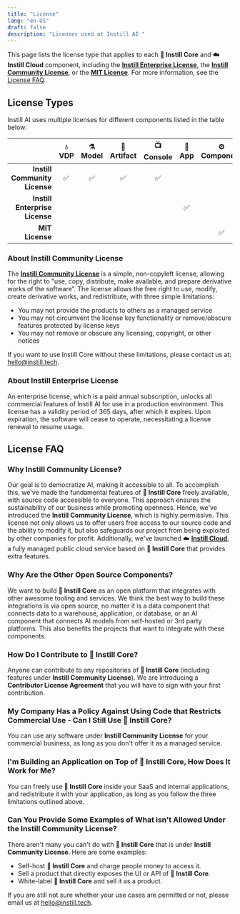 ```yaml
---
title: "License"
lang: "en-US"
draft: false
description: "Licenses used at Instill AI "
---
```


This page lists the license type that applies to each **🔮 Instill Core** and
**☁️ Instill Cloud** component, including the [**Instill Enterprise
License**](#about-instill-enterprise-license), the [**Instill Community
License**](/instill-community-license), or the [**MIT
License**](https://opensource.org/license/mit). For more information, see the
[License FAQ](#license-faq).

## License Types

Instill AI uses multiple licenses for different components listed in the table
below:

|                                | **💧 VDP** | **⚗️ Model** | **💾 Artifact** | **📺 Console** | 🍎 App | **⚙️ Component** | **⌨️ CLI** | **📦 SDK** |
| -----------------------------: | :--------: | :----------: | :-------------: | :------------: | :----: | :--------------: | :--------: | :--------: |
|  **Instill Community License** |     ✅     |      ✅      |       ✅        |       ✅       |        |                  |            |            |
| **Instill Enterprise License** |            |              |                 |                |   ✅   |                  |            |            |
|                **MIT License** |            |              |                 |                |        |        ✅        |     ✅     |     ✅     |

### About Instill Community License

The [**Instill Community License**](/instill-community-license) is a simple,
non-copyleft license, allowing for the right to "use, copy, distribute, make
available, and prepare derivative works of the software”. The license allows the
free right to use, modify, create derivative works, and redistribute, with three
simple limitations:

- You may not provide the products to others as a managed service
- You may not circumvent the license key functionality or remove/obscure
  features protected by license keys
- You may not remove or obscure any licensing, copyright, or other notices

If you want to use Instill Core without these limitations, please contact us at:
hello@instill.tech.

### About Instill Enterprise License

An enterprise license, which is a paid annual subscription, unlocks all
commercial features of Instill AI for use in a production environment. This
license has a validity period of 365 days, after which it expires. Upon
expiration, the software will cease to operate, necessitating a license renewal
to resume usage.

## License FAQ

### Why Instill Community License?

Our goal is to democratize AI, making it accessible to all. To accomplish this,
we've made the fundamental features of **🔮 Instill Core** freely available,
with source code accessible to everyone. This approach ensures the
sustainability of our business while promoting openness. Hence, we've introduced
the **Instill Community License**, which is highly permissive. This license not
only allows us to offer users free access to our source code and the ability to
modify it, but also safeguards our project from being exploited by other
companies for profit. Additionally, we've launched ☁️ [**Instill
Cloud**](https://instill.tech/?utm_source=documentation&utm_medium=link), a
fully managed public cloud service based on **🔮 Instill Core** that provides
extra features.

### Why Are the Other Open Source Components?

We want to build **🔮 Instill Core** as an open platform that integrates with
other awesome tooling and services. We think the best way to build these
integrations is via open source, no matter it is a data component that connects
data to a warehouse, application, or database, or an AI component that connects
AI models from self-hosted or 3rd party platforms. This also benefits the
projects that want to integrate with these components.

### How Do I Contribute to 🔮 Instill Core?

Anyone can contribute to any repositories of **🔮 Instill Core** (including
features under **Instill Community License**). We are introducing a
**Contributor License Agreement** that you will have to sign with your first
contribution.

### My Company Has a Policy Against Using Code that Restricts Commercial Use - Can I Still Use 🔮 Instill Core?

You can use any software under **Instill Community License** for your commercial
business, as long as you don't offer it as a managed service.

### I'm Building an Application on Top of 🔮 Instill Core, How Does It Work for Me?

You can freely use **🔮 Instill Core** inside your SaaS and internal
applications, and redistribute it with your application, as long as you follow
the three limitations outlined above.

### Can You Provide Some Examples of What isn't Allowed Under the Instill Community License?

There aren't many you can't do with **🔮 Instill Core** that is under **Instill
Community License**. Here are some examples:

- Self-host **🔮 Instill Core** and charge people money to access it.
- Sell a product that directly exposes the UI or API of **🔮 Instill Core**.
- White-label **🔮 Instill Core** and sell it as a product.

If you are still not sure whether your use cases are permitted or not, please
email us at hello@instill.tech.
